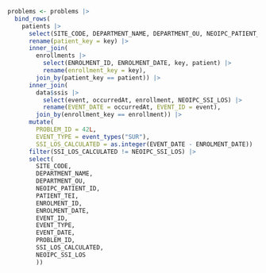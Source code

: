 ```r
problems <- problems |>
  bind_rows(
    patients |>
      select(SITE_CODE, DEPARTMENT_NAME, DEPARTMENT_OU, NEOIPC_PATIENT_ID, PATIENT_TEI, key) |>
      rename(patient_key = key) |>
      inner_join(
        enrollments |>
          select(ENROLMENT_ID, ENROLMENT_DATE, key, patient) |>
          rename(enrollment_key = key),
        join_by(patient_key == patient)) |>
      inner_join(
        data$ssis |>
          select(event, occurredAt, enrollment, NEOIPC_SSI_LOS) |>
          rename(EVENT_DATE = occurredAt, EVENT_ID = event),
        join_by(enrollment_key == enrollment)) |>
      mutate(
        PROBLEM_ID = 42L,
        EVENT_TYPE = event_types("SUR"),
        SSI_LOS_CALCULATED = as.integer(EVENT_DATE - ENROLMENT_DATE)) |>
      filter(SSI_LOS_CALCULATED != NEOIPC_SSI_LOS) |>
      select(
        SITE_CODE,
        DEPARTMENT_NAME,
        DEPARTMENT_OU,
        NEOIPC_PATIENT_ID,
        PATIENT_TEI,
        ENROLMENT_ID,
        ENROLMENT_DATE,
        EVENT_ID,
        EVENT_TYPE,
        EVENT_DATE,
        PROBLEM_ID,
        SSI_LOS_CALCULATED,
        NEOIPC_SSI_LOS
        ))
```
